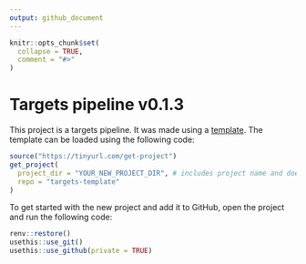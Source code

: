 ```yaml
---
output: github_document
---
```


<!-- README.md is generated from README.Rmd. Please edit that file -->

```r
knitr::opts_chunk$set(
  collapse = TRUE,
  comment = "#>"
)
```

# Targets pipeline v0.1.3

This project is a targets pipeline. It was made using a [template](https://github.com/adha-rex/targets-template).
The template can be loaded using the following code:


```r
source("https://tinyurl.com/get-project")
get_project(
  project_dir = "YOUR_NEW_PROJECT_DIR", # includes project name and doesn't currently exist i.e. "Projects/mhr-pathology-pipeline"
  repo = "targets-template"
)
```

To get started with the new project and add it to GitHub, open the project and run the following code:

```r
renv::restore()
usethis::use_git()
usethis::use_github(private = TRUE)
```

